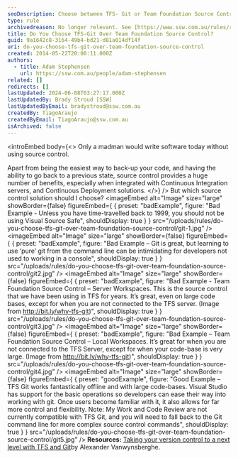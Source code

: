 ```yaml
---
seoDescription: Choose between TFS- Git or Team Foundation Source Control for version control and learn how to use them effectively with Continuous Integration and Deployment.
type: rule
archivedreason: No longer relevant. See [https://www.ssw.com.au/rules/rules-to-better-version-control-with-git](/rules/rules-to-better-version-control-with-git)
title: Do You Choose TFS-Git Over Team Foundation Source Control?
guid: 9a1642c8-3164-49b4-bd21-d81a014df14f
uri: do-you-choose-tfs-git-over-team-foundation-source-control
created: 2014-05-22T20:00:11.000Z
authors:
  - title: Adam Stephensen
    url: https://ssw.com.au/people/adam-stephensen
related: []
redirects: []
lastUpdated: 2024-06-08T03:27:17.000Z
lastUpdatedBy: Brady Stroud [SSW]
lastUpdatedByEmail: bradystroud@ssw.com.au
createdBy: TiagoAraujo
createdByEmail: TiagoAraujo@ssw.com.au
isArchived: false
---
```


<introEmbed
  body={<>
Only a madman would write software today without using source control.

Apart from being the easiest way to back-up your code, and having the ability to go back to a previous state, source control provides a huge number of benefits, especially when integrated with Continuous Integration servers, and Continuous Deployment solutions.
  </>}
/>
But which source control solution should I choose?
<imageEmbed
  alt="Image"
  size="large"
  showBorder={false}
  figureEmbed={ {
    preset: "badExample",
    figure: "Bad Example - Unless you have time-travelled back to 1999, you should not be using Visual Source Safe",
    shouldDisplay: true
  } }
  src="/uploads/rules/do-you-choose-tfs-git-over-team-foundation-source-control/git-1.jpg"
/>
<imageEmbed
  alt="Image"
  size="large"
  showBorder={false}
  figureEmbed={ {
    preset: "badExample",
    figure: "Bad Example – Git is great, but learning to use ‘pure’ git from the command line can be intimidating for developers not used to working in a console",
    shouldDisplay: true
  } }
  src="/uploads/rules/do-you-choose-tfs-git-over-team-foundation-source-control/git2.jpg"
/>
<imageEmbed
  alt="Image"
  size="large"
  showBorder={false}
  figureEmbed={ {
    preset: "badExample",
    figure: "Bad Example - Team Foundation Source Control – Server Workspaces. This is the source control that we have been using in TFS for years. It’s great, even on large code bases, except for when you are not connected to the TFS server. (Image from        http://bit.ly/why-tfs-git)",
    shouldDisplay: true
  } }
  src="/uploads/rules/do-you-choose-tfs-git-over-team-foundation-source-control/git3.jpg"
/>
<imageEmbed
  alt="Image"
  size="large"
  showBorder={false}
  figureEmbed={ {
    preset: "badExample",
    figure: "Bad Example – Team Foundation Source Control – Local Workspaces. It’s great for when you are not connected to the TFS Server, except for when your code-base is very large. (Image from        http://bit.ly/why-tfs-git)",
    shouldDisplay: true
  } }
  src="/uploads/rules/do-you-choose-tfs-git-over-team-foundation-source-control/git4.jpg"
/>
<imageEmbed
  alt="Image"
  size="large"
  showBorder={false}
  figureEmbed={ {
    preset: "goodExample",
    figure: "Good Example – TFS Git works fantastically offline and with large code-bases. Visual Studio has support for the basic operations so developers can ease their way into working with git. Once users become familiar with it, it also allows for far more control and flexibility. Note: My Work and Code Review are not currently compatible with TFS Git, and you will need to fall back to the Git command line for more complex source control commands",
    shouldDisplay: true
  } }
  src="/uploads/rules/do-you-choose-tfs-git-over-team-foundation-source-control/git5.jpg"
/>
**Resources:** [Taking your version control to a next level with TFS and Git](http://bit.ly/why-tfs-git)by Alexander Vanwynsberghe.
